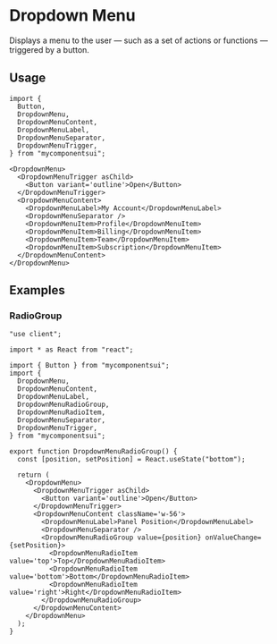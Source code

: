 

<Meta of={ComponentStories} />

# Dropdown Menu

Displays a menu to the user — such as a set of actions or functions — triggered by a button.

<Canvas of={ComponentStories.Default} />

<Controls />

## Usage

```tsx
import {
  Button,
  DropdownMenu,
  DropdownMenuContent,
  DropdownMenuLabel,
  DropdownMenuSeparator,
  DropdownMenuTrigger,
} from "mycomponentsui";
```

```tsx
<DropdownMenu>
  <DropdownMenuTrigger asChild>
    <Button variant='outline'>Open</Button>
  </DropdownMenuTrigger>
  <DropdownMenuContent>
    <DropdownMenuLabel>My Account</DropdownMenuLabel>
    <DropdownMenuSeparator />
    <DropdownMenuItem>Profile</DropdownMenuItem>
    <DropdownMenuItem>Billing</DropdownMenuItem>
    <DropdownMenuItem>Team</DropdownMenuItem>
    <DropdownMenuItem>Subscription</DropdownMenuItem>
  </DropdownMenuContent>
</DropdownMenu>
```

## Examples

### RadioGroup

<Canvas of={ComponentStories.RadioGroup} />

```tsx
"use client";

import * as React from "react";

import { Button } from "mycomponentsui";
import {
  DropdownMenu,
  DropdownMenuContent,
  DropdownMenuLabel,
  DropdownMenuRadioGroup,
  DropdownMenuRadioItem,
  DropdownMenuSeparator,
  DropdownMenuTrigger,
} from "mycomponentsui";

export function DropdownMenuRadioGroup() {
  const [position, setPosition] = React.useState("bottom");

  return (
    <DropdownMenu>
      <DropdownMenuTrigger asChild>
        <Button variant='outline'>Open</Button>
      </DropdownMenuTrigger>
      <DropdownMenuContent className='w-56'>
        <DropdownMenuLabel>Panel Position</DropdownMenuLabel>
        <DropdownMenuSeparator />
        <DropdownMenuRadioGroup value={position} onValueChange={setPosition}>
          <DropdownMenuRadioItem value='top'>Top</DropdownMenuRadioItem>
          <DropdownMenuRadioItem value='bottom'>Bottom</DropdownMenuRadioItem>
          <DropdownMenuRadioItem value='right'>Right</DropdownMenuRadioItem>
        </DropdownMenuRadioGroup>
      </DropdownMenuContent>
    </DropdownMenu>
  );
}
```
